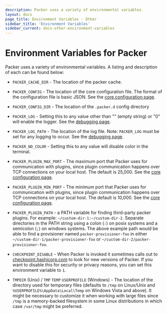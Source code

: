 ```yaml
---
description: Packer uses a variety of environmental variables.
layout: docs
page_title: Environment Variables - Other
sidebar_title: 'Environment Variables'
sidebar_current: docs-other-environment-variables
---
```


# Environment Variables for Packer

Packer uses a variety of environmental variables. A listing and description of
each can be found below:

- `PACKER_CACHE_DIR` - The location of the packer cache.

- `PACKER_CONFIG` - The location of the core configuration file. The format
  of the configuration file is basic JSON. See the [core configuration
  page](/docs/other/core-configuration).

- `PACKER_CONFIG_DIR` - The location of the `.packer.d` config directory

- `PACKER_LOG` - Setting this to any value other than "" (empty string) or
  "0" will enable the logger. See the [debugging
  page](/docs/other/debugging).

- `PACKER_LOG_PATH` - The location of the log file. Note: `PACKER_LOG` must
  be set for any logging to occur. See the [debugging
  page](/docs/other/debugging).

- `PACKER_NO_COLOR` - Setting this to any value will disable color in the
  terminal.

- `PACKER_PLUGIN_MAX_PORT` - The maximum port that Packer uses for
  communication with plugins, since plugin communication happens over TCP
  connections on your local host. The default is 25,000. See the [core
  configuration page](/docs/other/core-configuration).

- `PACKER_PLUGIN_MIN_PORT` - The minimum port that Packer uses for
  communication with plugins, since plugin communication happens over TCP
  connections on your local host. The default is 10,000. See the [core
  configuration page](/docs/other/core-configuration).

- `PACKER_PLUGIN_PATH` - a PATH variable for finding third-party packer
  plugins. For example: `~/custom-dir-1:~/custom-dir-2`.
  Separate directories in the PATH string using a colon (`:`) on posix systems and
  a semicolon (`;`) on windows systems. The above example path would be able to
  find a provisioner named `packer-provisioner-foo` in either
  `~/custom-dir-1/packer-provisioner-foo` or
  `~/custom-dir-2/packer-provisioner-foo`.

- `CHECKPOINT_DISABLE` - When Packer is invoked it sometimes calls out to
  [checkpoint.hashicorp.com](https://checkpoint.hashicorp.com/) to look for
  new versions of Packer. If you want to disable this for security or privacy
  reasons, you can set this environment variable to `1`.

- `TMPDIR` (Unix) / `TMP` `TEMP` `USERPROFILE` (Windows) - The location of
  the directory used for temporary files (defaults to `/tmp` on Linux/Unix
  and `%USERPROFILE%\AppData\Local\Temp` on Windows Vista and above). It
  might be necessary to customize it when working with large files since
  `/tmp` is a memory-backed filesystem in some Linux distributions in which
  case `/var/tmp` might be preferred.
